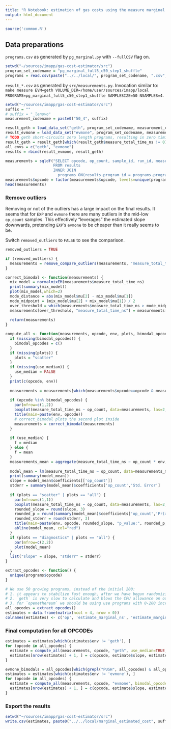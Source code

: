 ```yaml
---
title: "R Notebook: estimation of gas costs using the measure marginal method; for Gas Cost Estimator"
output: html_document
---
```


```r
source('common.R')
```

## Data preparations

`programs.csv` as generated by `pg_marginal.py` with `--fullCSV` flag on.
```r
setwd("~/sources/imapp/gas-cost-estimator/src")
program_set_codename = "pg_marginal_full5_c50_step1_shuffle"
programs = read.csv(paste("../../local/", program_set_codename, ".csv", sep=""))
```

`result_*.csv` as generated by `src/measurements.py`. 
Invocation similar to: `make measure EVM=geth VOLUME_DIR=/home/user/sources/imapp/local PROGRAMS=pg_marginal_full5_c50_step1_shuffle SAMPLESIZE=50 NSAMPLES=4`. 

```r
setwd("~/sources/imapp/gas-cost-estimator/src")
suffix = ""
# suffix = "_lenovo"
measurement_codename = paste0("50_4", suffix)

result_geth = load_data_set("geth", program_set_codename, measurement_codename)
result_evmone = load_data_set("evmone", program_set_codename, measurement_codename)
# TODO geth short-circuits zero length programs, resulting in zero timing somehow. Drop these more elegantly, not based on measure_total_time_ns
result_geth = result_geth[which(result_geth$measure_total_time_ns != 0), ]
all_envs = c("geth", "evmone")
results = rbind(result_evmone, result_geth)
```
```r
measurements = sqldf("SELECT opcode, op_count, sample_id, run_id, measure_total_time_ns, env, results.program_id
                     FROM results
                     INNER JOIN
                       programs ON(results.program_id = programs.program_id)")
measurements$opcode = factor(measurements$opcode, levels=unique(programs$opcode))
head(measurements)
```

### Remove outliers

Removing or not of the outliers has a large impact on the final results.
It seems that for `EXP` and `evmone` there are many outliers in the mid-low `op_count` samples.
This effectively "leverages" the estimated slope downwards, pretending `EXP`'s `evmone` to be cheaper than it really seems to be.

Switch `removed_outliers` to `FALSE` to see the comparison.

```r
removed_outliers = TRUE

if (removed_outliers) {
  measurements = remove_compare_outliers(measurements, 'measure_total_time_ns', all_envs)
}
```

```r
correct_bimodal <- function(measurements) {
  mix_model = normalmixEM(measurements$measure_total_time_ns)
  print(summary(mix_model))
  plot(mix_model,which=2)
  mode_distance = abs(mix_model$mu[2] - mix_model$mu[1])
  mode_midpoint = (mix_model$mu[2] + mix_model$mu[1]) / 2
  over_threshold = which(measurements$measure_total_time_ns > mode_midpoint)
  measurements[over_threshold, "measure_total_time_ns"] = measurements[over_threshold, "measure_total_time_ns"] - mode_distance
    
  return(measurements)
}
```

```r
compute_all <- function(measurements, opcode, env, plots, bimodal_opcodes, use_median) {
  if (missing(bimodal_opcodes)) {
    bimodal_opcodes = c()
  }
  if (missing(plots)) {
    plots = "scatter"
  }
  if (missing(use_median)) {
    use_median = FALSE
  }
  print(c(opcode, env))
  
  measurements = measurements[which(measurements$opcode==opcode & measurements$env==env),]
  
  if (opcode %in% bimodal_opcodes) {
    par(mfrow=c(1,2))
    boxplot(measure_total_time_ns ~ op_count, data=measurements, las=2, outline=removed_outliers)
    title(main=paste(env, opcode))
    # correct_bimodal plots the second plot inside
    measurements = correct_bimodal(measurements)
  }
  
  if (use_median) {
    f = median
  } else {
    f = mean
  }
  measurements_mean = aggregate(measure_total_time_ns ~ op_count * env, measurements, f)
  
  model_mean = lm(measure_total_time_ns ~ op_count, data=measurements_mean)
  print(summary(model_mean))
  slope = model_mean$coefficients[['op_count']]
  stderr = summary(model_mean)$coefficients['op_count','Std. Error']
  
  if (plots == "scatter" | plots == "all") {
    par(mfrow=c(1,1))
    boxplot(measure_total_time_ns ~ op_count, data=measurements, las=2, outline=removed_outliers)
    rounded_slope = round(slope, 3)
    rounded_p = round(summary(model_mean)$coefficients['op_count','Pr(>|t|)'], 3)
    rounded_stderr = round(stderr, 3)
    title(main=paste(env, opcode, rounded_slope, "p_value:", rounded_p, "StdErr:", rounded_stderr))
    abline(model_mean, col="red")
  }
  if (plots == "diagnostics" | plots == "all") {
    par(mfrow=c(2,2))
    plot(model_mean)
  }
  list("slope" = slope, "stderr" = stderr)
}
```

```r
extract_opcodes <- function() {
  unique(programs$opcode)
}

# We use 50 growing programs, instead of the initial 200:
# 1. it appears to stabilize fast enough, after we have begun randomizing the order of programs to avoid impact of periodic slowness
# 2. `geth` is very slow to calculate and blows the CPU allowance on our AWS machine, if we do 200
# 3. for `openethereum` we should be using use programs with 0-200 increasing `op_count`, otherwise the model doesn't capture the trend. Possibly, this will be resolved by dropping `openethereum`
all_opcodes = extract_opcodes()
estimates = data.frame(matrix(ncol = 4, nrow = 0))
colnames(estimates) <- c('op', 'estimate_marginal_ns', 'estimate_marginal_ns_stderr', 'env')
```

### Final computation for all OPCODEs

```r
estimates = estimates[which(estimates$env != 'geth'), ]
for (opcode in all_opcodes) {
  estimate = compute_all(measurements, opcode, "geth", use_median=TRUE, plots='all')
  estimates[nrow(estimates) + 1, ] = c(opcode, estimate$slope, estimate$stderr, 'geth')
}
```

```r
evmone_bimodals = all_opcodes[which(grepl("PUSH", all_opcodes) & all_opcodes != "PUSH1" | all_opcodes == "JUMP")]
estimates = estimates[which(estimates$env != 'evmone'), ]
for (opcode in all_opcodes) {
  estimate = compute_all(measurements, opcode, "evmone", bimodal_opcodes=evmone_bimodals, use_median=TRUE, plots='all')
  estimates[nrow(estimates) + 1, ] = c(opcode, estimate$slope, estimate$stderr, 'evmone')
}
```

### Export the results

```r
setwd("~/sources/imapp/gas-cost-estimator/src")
write.csv(estimates, paste0("../../local/marginal_estimated_cost", suffix, ".csv"), quote=FALSE, row.names=FALSE)
```

